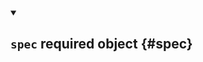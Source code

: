 
<details className="config-field" data-expandable="true" open>
<summary>

## `spec` <span className="config-field-required" data-required="false">required</span> <span className="config-field-type">object</span> <span className="config-field-default"></span> <span className="config-field-enum"></span> {#spec}

</summary>

<PartialSpecreference />

</details>

